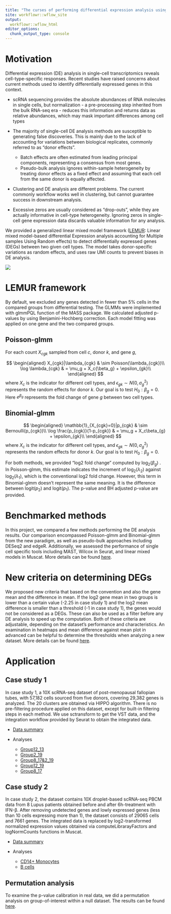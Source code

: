 ```yaml
---
title: "The curses of performing differential expression analysis using single-cell data"
site: workflowr::wflow_site
output:
  workflowr::wflow_html
editor_options:
  chunk_output_type: console
---
```


# Motivation

Differential expression (DE) analysis in single-cell transcriptomics reveals cell-type-specific responses. Recent studies have raised concerns about current methods used to identify differentially expressed genes in this context.  

- scRNA sequencing provides the absolute abundances of RNA molecules in single cells, but normalization - a pre-processing step inherited from the bulk RNA-seq era - reduces this information and returns data as relative abundances, which may mask important differences among cell types  

- The majority of single-cell DE analysis methods are susceptible to generating false discoveries. This is mainly due to the lack of accounting for variations between biological replicates, commonly referred to as "donor effects". 
    - Batch effects are often estimated from leading principal components, representing a consensus from most genes.
    - Pseudo-bulk analysis ignores within-sample heterogeneity by treating donor effects as a fixed effect and assuming that each cell from the same donor is equally affected. 

- Clustering and DE analysis are different problems. The current commonly workflow works well in clustering, but cannot guarantee success in downstream analysis.  

- Excessive zeros are usually considered as "drop-outs", while they are actually informative in cell-type heterogeneity. Ignoring zeros in single-cell gene expression data discards valuable information for any analysis.


We provided a generalized linear mixed model framework ([LEMUR](https://github.com/C-HW/LEMUR): Linear mixed model-based differential Expression analysis accounting for Multiple samples Using Random effects) to detect differentially expressed genes (DEGs) between two given cell types. The model takes donor-specific variations as random effects, and uses raw UMI counts to prevent biases in DE analysis.

![](../docs/figure/panel3.png)

# LEMUR framework

By default, we excluded any genes detected in fewer than 5% cells in the compared groups from differential testing. The GLMMs were implemented with glmmPQL function of the MASS package. We calculated adjusted p-values by using Benjamini-Hochberg correction. Each model fitting was applied on one gene and the two compared groups.

## Poisson-glmm
For each count $X_{cgk}$ sampled from cell $c$, donor $k$, and gene $g$,

$$
\begin{aligned}
    X_{cgk}|\lambda_{cgk} & \sim Poisson(\lambda_{cgk})\\
    \log \lambda_{cgk} & = \mu_g + X_c{\beta_g} + \epsilon_{gk}\\
\end{aligned}
$$
where $X_c$ is the indicator for different cell types, and $\epsilon_{gk}\sim N(0,\sigma_{g}^2)$ represents the random effects for donor $k$. Our goal is to test $H_0: \beta_g = 0$. Here $e^{\beta_g}$ represents the fold change of gene $g$ between two cell types.

## Binomial-glmm

$$
\begin{aligned}
    \mathbb{1}_{X_{cgk}=0}|p_{cgk} & \sim Bernoulli(p_{cgk})\\
    \log \frac{p_{cgk}}{1-p_{cgk}} & = \mu_g + X_c\beta_{g} + \epsilon_{gk}\\
\end{aligned}
$$
where $X_c$ is the indicator for different cell types, and $\epsilon_{gk}\sim N(0,\sigma_{g}^2)$ represents the random effects for donor $k$. Our goal is to test $H_0: \beta_g = 0$. 

For both methods, we provided “log2 fold change” computed by $\log_2(\beta_g)$ . In Poisson-glmm, this estimate indicates the increment of $\log_2(\lambda_2)$ against $\log_2(\lambda_1)$, which is the conventional log2 fold change. However, this term in Binomial-glmm doesn’t represent the same meaning. It is the difference between logit($p_2$) and logit($p_1$). The p-value and BH adjusted p-value are provided.

# Benchmarked methods

In this project, we compared a few methods performing the DE analysis results. Our comparison encompassed Poisson-glmm and Binomial-glmm from the new paradigm, as well as pseudo-bulk approaches including DESeq2 and edgeR. Additionally, we assessed the performance of single cell specific tools including MAST, Wilcox in Seurat, and linear mixed models in Muscat. More details can be found [here](methods_details.html).

# New criteria on determining DEGs

We proposed new criteria that based on the convention and also the gene mean and the difference in mean. If the log2 gene mean in two groups is lower than a certain value (-2.25 in case study 1) and the log2 mean difference is smaller than a threshold (-1 in case study 1), the genes would not be considered as a DEGs. These can also be used as a filter before any DE analysis to speed up the computation. Both of these criteria are adjustable, depending on the dataset’s performance and characteristics. An examination in heatmaps and mean difference against mean plot in advanced can be helpful to determine the thresholds when analyzing a new dataset. More details can be found [here](new_criteria.html).


# Application

## Case study 1
 
In case study 1, a 10X scRNA-seq dataset of post-menopausal fallopian tubes, with 57,182 cells sourced from five donors, covering 29,382 genes is analyzed. The 20 clusters are obtained via HIPPO algorithm. There is no pre-filtering procedure applied on this dataset, except for built-in filtering steps in each method. We use sctransform to get the VST data, and the integration workflow provided by Seurat to obtain the integrated data.
  
* [Data summary](fallopian_tubes_overview.html)
  
* Analyses
  
  + [Group12_13](group12_13.html)  
  + [Group2_19](group2_19.html)  
  + [Group8_17&2_19](group8_17-2_19.html)
  + [Group12_19](group12_19.html)
  + [Group8_17](group8_17.html)

## Case study 2

In case study 2, the dataset contains 10X droplet-based scRNA-seq PBCM data from 8 Lupus patients obtained before and after 6h-treatment with IFN-β. After removing undetected genes and lowly expressed genes (less than 10 cells expressing more than 1), the dataset consists of 29065 cells and 7661 genes. The integrated data is replaced by log2-transformed normalized expression values obtained via computeLibrarayFactors and logNormCounts functions in Muscat.

* [Data summary](data2.html)

* Analyses

  + [CD14+ Monocytes](CD14+-Monocytes.html)
  + [B cells](Bcells.html)
  
## Permutation analysis

To examine the p-value calibration in real data, we did a permutation analysis on group-of-interest within a null dataset. The results can be found [here](FD_analysis.html).